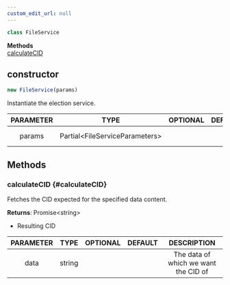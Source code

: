 ```yaml
---
custom_edit_url: null
---
```


```ts
class FileService
```

<div>

</div>

<div className="container">
  <div className="row mb-2"><div className="col col--12"><strong>Methods</strong></div></div>
  <div className="row"><div className="col col--12"><a href="#calculateCID">calculateCID</a></div></div>
</div>

## constructor
```ts
new FileService(params)
```

<div>

</div>

Instantiate the election service.

|PARAMETER|TYPE|OPTIONAL|DEFAULT|DESCRIPTION|
|:---:|:---:|:---:|:---:|:---:|
|params|Partial&lt;FileServiceParameters&gt;|||The service parameters|

## Methods

### calculateCID {#calculateCID}

<div>

</div>

Fetches the CID expected for the specified data content.

**Returns**: Promise&lt;string&gt;
- Resulting CID

|PARAMETER|TYPE|OPTIONAL|DEFAULT|DESCRIPTION|
|:---:|:---:|:---:|:---:|:---:|
|data|string|||The data of which we want the CID of|

